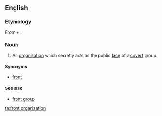 ==English==

===Etymology===
From {{term|front}} + {{term|organization}}.

===Noun===
{{wikipedia}}
{{en-noun}}

# An [[organization]] which secretly acts as the public [[face]] of a [[covert]] group.

====Synonyms====
*[[front]]

====See also====
*[[front group]]

[[ta:front organization]]
